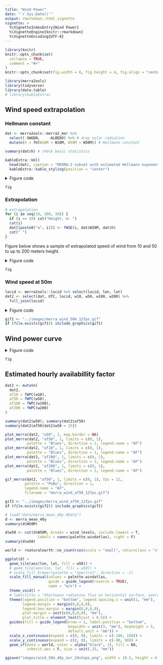 ```yaml
---
title: "Wind Power"
date: "`r Sys.Date()`"
output: rmarkdown::html_vignette
vignette: >
  %\VignetteIndexEntry{Wind Power}
  %\VignetteEngine{knitr::rmarkdown}
  %\VignetteEncoding{UTF-8}
---
```


```r
library(knitr)
knitr::opts_chunk$set(
  collapse = TRUE,
  comment = "#>"
)
knitr::opts_chunk$set(fig.width = 6, fig.height = 4, fig.align = "center") 
```

```r
library(merra2ools)
library(tidyverse)
library(data.table)
# library(kableExtra)
```

## Wind speed extrapolation

### Hellmann constant
```r
dat <- merra2ools::merra2_mar %>%
  select(-SWGDN,	-ALBEDO) %>% # drop solar radiation
  mutate(h = fH(W10M = W10M, W50M = W50M)) # Hellmann constant

summary(dat$h) # check basic statistics

```


```r
kableExtra::kbl(
  head(dat), caption = "MERRA-2 subset with estimated Hellmann exponent (h)") %>% 
  kableExtra::kable_styling(position = "center")

```


<details>
  <summary>Figure code</summary>
```r
(h_mean <- mean(dat$h))
(h_median <- median(dat$h))

# .GeomVline_draw_key <- GeomVline$draw_key
GeomVline$draw_key <- GeomHline$draw_key # adjusting legend

fig <- ggplot(dat) +
  geom_histogram(aes(h, after_stat(density), 
                     fill = "Hellmann", colour = "NA"),
                 alpha = .75, show.legend = F, bins = 50) +
  labs(x = "Hellmann exponent (h)") +
  geom_vline(aes(xintercept = x, linetype = name),
             data = tibble(name = c("mean", "median"),
                           x = c(h_mean, h_median)),
             colour = "blue") +
  scale_linetype(name = "Statistics") +
  theme_bw() + 
  theme(legend.position = c(0.9, .8),
        legend.box.background = element_rect(
          colour = "black", fill = "grey"
          ))

```
</details>

```r
fig
```


### Extrapolation
```r
# extrapolation
for (i in seq(10, 200, 10)) {
  if (i == 10) cat("Height, m: ")
  cat(i)
  dat[[paste0("w", i)]] <- fWSE(i, dat$W10M, dat$h)
  cat(" ")
}
```

Figure below shows a sample of extrapolated speed of wind from 10 and 50 to up to 200 meters height.  

<details>
  <summary>Figure code</summary>
```r
dd <- dat %>% ungroup() %>%
  select(UTC, locid, starts_with("w", ignore.case = F)) %>%
  pivot_longer(cols = starts_with("w"), names_prefix = "w") %>%
  mutate(name = as.integer(name))

set.seed(0)
fig <- ggplot(filter(dd, locid %in% sample(locid, 100), UTC == dd$UTC[1])) +
  geom_line(aes(value, name, group = locid, colour = locid), 
            alpha = .75, show.legend = F, size = .75) +
  scale_colour_distiller(palette = "Spectral") +
  geom_hline(yintercept = 10, linetype = "dashed", colour = "blue", alpha = 1) + 
  geom_hline(yintercept = 50, linetype = "dashed", colour = "blue", alpha = 1) +
  # ylim(0, NA) +
  labs(x = "Wind speed, m/s", y = "Height, m") +
  scale_x_continuous(expand = c(0,0)) + 
  scale_y_continuous(expand = c(0,0), limits = c(0, NA), 
                     breaks = c(0, 10, 50, 100, 150, 200),
                     minor_breaks = c(0, 10, seq(25, 200, by = 25)),
                     labels = c(0, 10, 50, 100, 150, 200)) +
  geom_text(data = tibble(name = c("wind speed at 10m from MERRA-2 (W10M)", 
                                   "wind speed at 10m from MERRA-2 (W50M)"), 
                          x = c(19.2, 19.2), y = c(11, 51)),
                          size = 3, colour = "black", alpha = .85,
             aes(x, y, label = name), vjust = 0, hjust = 1) +
             # nudge_x = 0.25, nudge_y = 7) +
  theme_bw()

```
</details>

```r
fig
```


### Wind speed at 50m
```r
locid <- merra2ools::locid %>% select(locid, lon, lat) 
dat2 <- select(dat, UTC, locid, w10, w50, w100, w200) %>%
  full_join(locid)

```

<details>
  <summary>Figure code</summary>
```r
gif_merra(dat2, "w50", 1, fps = 12, filename = "merra_wind_50m_12fps.gif")

```
</details>

```r
gif1 <- "../images/merra_wind_50m_12fps.gif"
if (file.exists(gif1)) include_graphics(gif1)

```

## Wind power curve

<details>
  <summary>Figure code</summary>
```r
# Simplified wind power curve
wpc <- tibble( 
  mps = c(0:25, NA, 25.01, 26:30), # wind speed m/s
  af = fWPC(mps) # availability factor [0,1]
)

fig <- ggplot(wpc) + 
  geom_line(aes(x = mps, y = af, colour = "red"), size = 2, show.legend = F) +
  labs(x = "Wind speed, m/s", 
       y = "Wind turbine availability (capacity) factor") +
  theme_bw()
```
</details>

```r
fig
```


## Estimated hourly availabillity factor
```r

dat2 <- mutate(
  dat2,
  af10 = fWPC(w10),
  af50 = fWPC(w50),
  af100 = fWPC(w100),
  af200 = fWPC(w200)
)

summary(dat2$w50); summary(dat2$af50)
summary(dat2$af50[dat2$w50 > 25])

plot_merra(dat2, "w50", 1, map.border = NA)
plot_merra(dat2, "af50", 1, limits = c(0, 1), 
          palette = "Blues", direction = 1, legend.name = "AF")
plot_merra(dat2, "af10", 1, limits = c(0, 1),
          palette = "Blues", direction = 1, legend.name = "AF")
plot_merra(dat2, "af100", 1, limits = c(0, 1),
          palette = "Blues", direction = 1, legend.name = "AF")
plot_merra(dat2, "af200", 1, limits = c(0, 1), 
          palette = "Blues", direction = 1, legend.name = "AF")

gif_merra(dat2, "af50", 1, limits = c(0, 1), fps = 12, 
         palette = "PuBu", direction = 1,
         legend.name = "AF",
         filename = "merra_wind_af50_12fps.gif")

```


```r
gif2 <- "../images/merra_wind_af50_12fps.gif"
if (file.exists(gif2)) include_graphics(gif2)

```

```r
# load("data/merra_mean_40y.RData")
d <- merra_mean_40y
summary(d$W50M)

d$w50 <- cut(d$W50M, breaks = wind_levels, include.lowest = T, 
               labels = names(palette.windatlas), right = F)
summary(d$w50)

world <- rnaturalearth::ne_countries(scale = "small", returnclass = "sf")

ggplot(d) +
  geom_tile(aes(lon, lat, fill = w50)) +
  # geom_tile(aes(lon, lat, fill = w50)) +
  # scale_fill_brewer(palette = "Spectral", direction = -1)
  scale_fill_manual(values = palette.windatlas,
                    guide = guide_legend(reverse = TRUE),
                    name = "m/s") + 
  theme_void() + 
  # labs(title = "Shortwave radiation flux on horizontal surface, average annual sum (1980-2019)") +
  theme(legend.position = "bottom", legend.spacing.x = unit(1, "mm"),
        legend.margin = margin(0,0,0,0),
        legend.box.margin = margin(0,0,0,0),
        plot.margin = unit(c(0,0,0,0), "mm"),
        plot.title = element_text(hjust = 0.5)) +
  guides(fill = guide_legend(nrow = 1, label.position = "bottom", 
                             keywidth = unit(3, "mm"), keyheight = 5,
                             default.unit = "mm")) +
  scale_x_continuous(expand = c(0, 0), limits = c(-180, 180)) +
  scale_y_continuous(expand = c(0, 0), limits = c(-90, 90)) +
  geom_sf(data = world, color = alpha("black", 1), fill = NA, 
          inherit.aes = F, size = unit(.25, "mm"))

ggsave("images/wind_50m_40y_avr_24steps.png", width = 10.5, height = 6.)

```

